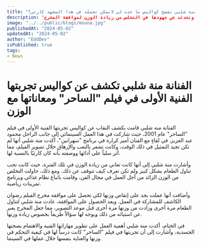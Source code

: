 ```yaml
---
title: "الفنانة منة شلبي تفضح كواليس ما حدث لي لايمكن تحمله في هذا المشهد كارثي؟!"
description: "منة شلبي تكشف عن كواليس تجربتها الفنية الأولى ومعاناتها مع الوزن في فيلم "الساحر" عام 2001، حيث وصفت أدائها بأنه "كارثي"، وتحدثت عن جهودها في التخلص من زيادة الوزن لموافقة المخرج."
image: "../../public/blogs/mouna.jpg"
publishedAt: "2024-05-02"
updatedAt: "2024-05-02"
author: "EddDev"
isPublished: true
tags:
- News
---
```


# الفنانة منة شلبي تكشف عن كواليس تجربتها الفنية الأولى في فيلم "الساحر" ومعاناتها مع الوزن

الفنانة منة شلبي قامت بكشف النقاب عن كواليس تجربتها الفنية الأولى في فيلم "الساحر" عام 2001، حيث شاركت في هذا العمل السينمائي إلى جانب الراحل محمود عبد العزيز. في لقاءٍ مع الفنان أمير كرارة في برنامج "سهرانين"، أكدت منة شلبي أنها لم تكن تجيد التمثيل في ذلك الوقت، وكانت تشعر بالتعب والإرهاق خلال تصوير الفيلم، مما أثر سلباً على أدائها ووصفته بأنه كان كارثيًا بالنسبة لها.

وأشارت منة شلبي إلى أنها كانت تعاني من زيادة الوزن في تلك الفترة، حيث كانت تحب تناول الطعام بشكل كبير ولم تكن تعرف كيف تتوقف عن ذلك. ومع ذلك، حاولت التخلص من الوزن الزائد من أجل العمل في مجال الفن، وقامت باتباع نظام غذائي وبرنامج تمرينات رياضية.

وأضافت أنها عملت بجد على إنقاص وزنها لكي تحصل على موافقة مخرج الفيلم رضوان الكاشف للمشاركة في العمل. وبعد الحصول على الموافقة، عادت منة شلبي لتناول الطعام مرة أخرى وزادت من وزنها مرة أخرى قبل موعد التصوير، مما جعل المخرج يعبر عن استيائه من ذلك ويوجه لها سؤالاً طريفاً بخصوص زيادة وزنها.

في الختام، أكدت منة شلبي أهمية العمل على تطوير مهاراتها الفنية والاهتمام بصحتها الجسدية، وأشارت إلى أن تجربتها في فيلم "الساحر" كانت درساً لها في كيفية التحكم في وزنها والعناية بنفسها خلال عملها في السينما.

